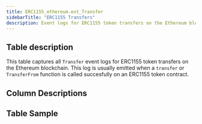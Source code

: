 ```yaml
---
title: ERC1155_ethereum.evt_Transfer
sidebarTitle: "ERC1155 Transfers"
description: Event logs for ERC1155 token transfers on the Ethereum blockchain. 
---
```


## Table description

This table captures all `Transfer` event logs for ERC1155 token transfers on the Ethereum blockchain.
This log is usually emitted when a `transfer` or `TransferFrom` function is called succesfully on an ERC1155 token contract.

## Column Descriptions


<ColumnDescriptions tableSchema="ERC1155_ethereum" tableName="evt_Transfer" />

## Table Sample


<TableSample tableSchema="ERC1155_ethereum" tableName="evt_Transfer" /> 